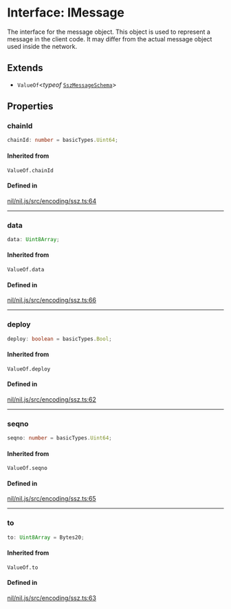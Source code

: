 # Interface: IMessage

The interface for the message object. This object is used to represent a message in the client code.
It may differ from the actual message object used inside the network.

## Extends

- `ValueOf`\<*typeof* [`SszMessageSchema`](../variables/SszMessageSchema.mdx)\>

## Properties

### chainId

```ts
chainId: number = basicTypes.Uint64;
```

#### Inherited from

`ValueOf.chainId`

#### Defined in

[nil/nil.js/src/encoding/ssz.ts:64](https://github.com/NilFoundation/nil.js/blob/08a7f90027b4c09b608245b19f15f6fb7ae1ff03/src/encoding/ssz.ts#L64)

***

### data

```ts
data: Uint8Array;
```

#### Inherited from

`ValueOf.data`

#### Defined in

[nil/nil.js/src/encoding/ssz.ts:66](https://github.com/NilFoundation/nil.js/blob/08a7f90027b4c09b608245b19f15f6fb7ae1ff03/src/encoding/ssz.ts#L66)

***

### deploy

```ts
deploy: boolean = basicTypes.Bool;
```

#### Inherited from

`ValueOf.deploy`

#### Defined in

[nil/nil.js/src/encoding/ssz.ts:62](https://github.com/NilFoundation/nil.js/blob/08a7f90027b4c09b608245b19f15f6fb7ae1ff03/src/encoding/ssz.ts#L62)

***

### seqno

```ts
seqno: number = basicTypes.Uint64;
```

#### Inherited from

`ValueOf.seqno`

#### Defined in

[nil/nil.js/src/encoding/ssz.ts:65](https://github.com/NilFoundation/nil.js/blob/08a7f90027b4c09b608245b19f15f6fb7ae1ff03/src/encoding/ssz.ts#L65)

***

### to

```ts
to: Uint8Array = Bytes20;
```

#### Inherited from

`ValueOf.to`

#### Defined in

[nil/nil.js/src/encoding/ssz.ts:63](https://github.com/NilFoundation/nil.js/blob/08a7f90027b4c09b608245b19f15f6fb7ae1ff03/src/encoding/ssz.ts#L63)
